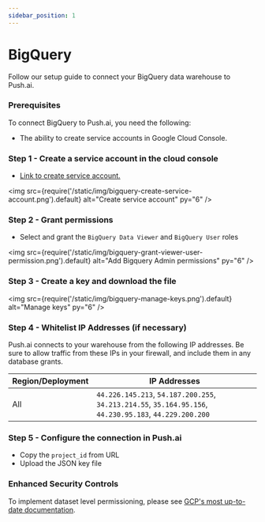 ```yaml
---
sidebar_position: 1
---
```


# BigQuery

Follow our setup guide to connect your BigQuery data warehouse to Push.ai.

### Prerequisites

To connect BigQuery to Push.ai, you need the following:

- The ability to create service accounts in Google Cloud Console.

### Step 1 -  Create a service account in the cloud console

- [Link to create service account.](https://console.cloud.google.com/iam-admin/serviceaccounts/create?pli=1)

<img
  src={require('/static/img/bigquery-create-service-account.png').default}
  alt="Create service account"
  py="6"
/>

### Step 2 - Grant permissions

- Select and grant the ``BigQuery Data Viewer`` and ``BigQuery User`` roles

<img
  src={require('/static/img/bigquery-grant-viewer-user-permission.png').default}
  alt="Add Bigquery Admin permissions"
  py="6"
/>

### Step 3 - Create a key and download the file 

<img
  src={require('/static/img/bigquery-manage-keys.png').default}
  alt="Manage keys"
  py="6"
/>

### Step 4 - Whitelist IP Addresses (if necessary)

Push.ai connects to your warehouse from the following IP addresses. Be sure to allow traffic from these IPs in your firewall, and include them in any database grants.


| Region/Deployment | IP Addresses  |
|-------------------|---------------|
| All               | ```44.226.145.213```, ```54.187.200.255```, ```34.213.214.55```, ```35.164.95.156```, ```44.230.95.183```, ```44.229.200.200```|

### Step 5 - Configure the connection in Push.ai

- Copy the ```project_id``` from URL
- Upload the JSON key file


### Enhanced Security Controls
To implement dataset level permissioning, please see [GCP's most up-to-date documentation](https://cloud.google.com/bigquery/docs/control-access-to-resources-iam#grant_access_to_a_dataset).  
